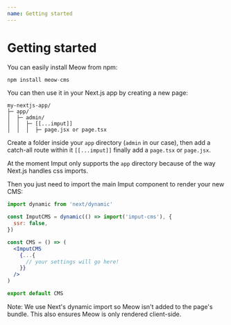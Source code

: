 ```yaml
---
name: Getting started
---
```

# Getting started

You can easily install Meow from npm:

```js
npm install meow-cms
```

You can then use it in your Next.js app by creating a new page:

```plain
my-nextjs-app/
├─ app/
│  ├─ admin/
│  │  ├─ [[...imput]]
│  │  │  ├─ page.jsx or page.tsx

```

Create a folder inside your `app` directory (`admin` in our case), then add a catch-all route within it `[[...imput]]` finally add a `page.tsx` or `page.jsx`.

<Note>

At the moment Imput only supports the `app` directory because of the way Next.js handles css imports.

</Note>

Then you just need to import the main Imput component to render your new CMS:

```jsx
import dynamic from 'next/dynamic'

const ImputCMS = dynamic(() => import('imput-cms'), {
  ssr: false,
})

const CMS = () => (
  <ImputCMS
    {...{
      // your settings will go here!
    }}
  />
)

export default CMS

```

<Note>

Note: We use Next's dynamic import so Meow isn't added to the page's bundle. This also ensures Meow is only rendered client-side.

</Note>

